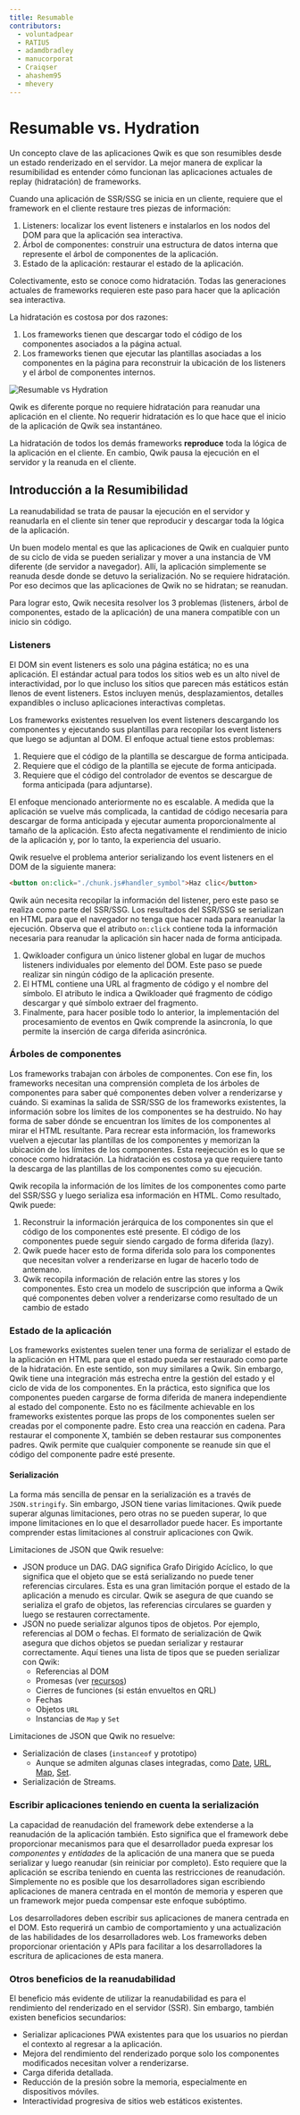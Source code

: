 ```yaml
---
title: Resumable
contributors:
  - voluntadpear
  - RATIU5
  - adamdbradley
  - manucorporat
  - Craiqser
  - ahashem95
  - mhevery
---
```


# Resumable vs. Hydration

Un concepto clave de las aplicaciones Qwik es que son resumibles desde un estado renderizado en el servidor. La mejor manera de explicar la resumibilidad es entender cómo funcionan las aplicaciones actuales de replay (hidratación) de frameworks.

Cuando una aplicación de SSR/SSG se inicia en un cliente, requiere que el framework en el cliente restaure tres piezas de información:

1. Listeners: localizar los event listeners e instalarlos en los nodos del DOM para que la aplicación sea interactiva.
2. Árbol de componentes: construir una estructura de datos interna que represente el árbol de componentes de la aplicación.
3. Estado de la aplicación: restaurar el estado de la aplicación.

Colectivamente, esto se conoce como hidratación. Todas las generaciones actuales de frameworks requieren este paso para hacer que la aplicación sea interactiva.

La hidratación es costosa por dos razones:

1. Los frameworks tienen que descargar todo el código de los componentes asociados a la página actual.
2. Los frameworks tienen que ejecutar las plantillas asociadas a los componentes en la página para reconstruir la ubicación de los listeners y el árbol de componentes internos.

![Resumable vs Hydration](https://cdn.builder.io/api/v1/image/assets%2FYJIGb4i01jvw0SRdL5Bt%2F04681212764f4025b2b5f5c6a258ad6e?format=webp&width=2000)

Qwik es diferente porque no requiere hidratación para reanudar una aplicación en el cliente. No requerir hidratación es lo que hace que el inicio de la aplicación de Qwik sea instantáneo.

La hidratación de todos los demás frameworks **reproduce** toda la lógica de la aplicación en el cliente. En cambio, Qwik pausa la ejecución en el servidor y la reanuda en el cliente.

## Introducción a la Resumibilidad

La reanudabilidad se trata de pausar la ejecución en el servidor y reanudarla en el cliente sin tener que reproducir y descargar toda la lógica de la aplicación.

Un buen modelo mental es que las aplicaciones de Qwik en cualquier punto de su ciclo de vida se pueden serializar y mover a una instancia de VM diferente (de servidor a navegador). Allí, la aplicación simplemente se reanuda desde donde se detuvo la serialización. No se requiere hidratación. Por eso decimos que las aplicaciones de Qwik no se hidratan; se reanudan.

Para lograr esto, Qwik necesita resolver los 3 problemas (listeners, árbol de componentes, estado de la aplicación) de una manera compatible con un inicio sin código.

### Listeners

El DOM sin event listeners es solo una página estática; no es una aplicación. El estándar actual para todos los sitios web es un alto nivel de interactividad, por lo que incluso los sitios que parecen más estáticos están llenos de event listeners. Estos incluyen menús, desplazamientos, detalles expandibles o incluso aplicaciones interactivas completas.

Los frameworks existentes resuelven los event listeners descargando los componentes y ejecutando sus plantillas para recopilar los event listeners que luego se adjuntan al DOM. El enfoque actual tiene estos problemas:

1. Requiere que el código de la plantilla se descargue de forma anticipada.
2. Requiere que el código de la plantilla se ejecute de forma anticipada.
3. Requiere que el código del controlador de eventos se descargue de forma anticipada (para adjuntarse).

El enfoque mencionado anteriormente no es escalable. A medida que la aplicación se vuelve más complicada, la cantidad de código necesaria para descargar de forma anticipada y ejecutar aumenta proporcionalmente al tamaño de la aplicación. Esto afecta negativamente el rendimiento de inicio de la aplicación y, por lo tanto, la experiencia del usuario.

Qwik resuelve el problema anterior serializando los event listeners en el DOM de la siguiente manera:

```html
<button on:click="./chunk.js#handler_symbol">Haz clic</button>
```

Qwik aún necesita recopilar la información del listener, pero este paso se realiza como parte del SSR/SSG. Los resultados del SSR/SSG se serializan en HTML para que el navegador no tenga que hacer nada para reanudar la ejecución. Observa que el atributo `on:click` contiene toda la información necesaria para reanudar la aplicación sin hacer nada de forma anticipada.

1. Qwikloader configura un único listener global en lugar de muchos listeners individuales por elemento del DOM. Este paso se puede realizar sin ningún código de la aplicación presente.
2. El HTML contiene una URL al fragmento de código y el nombre del símbolo. El atributo le indica a Qwikloader qué fragmento de código descargar y qué símbolo extraer del fragmento.
3. Finalmente, para hacer posible todo lo anterior, la implementación del procesamiento de eventos en Qwik comprende la asincronía, lo que permite la inserción de carga diferida asincrónica.

### Árboles de componentes

Los frameworks trabajan con árboles de componentes. Con ese fin, los frameworks necesitan una comprensión completa de los árboles de componentes para saber qué componentes deben volver a renderizarse y cuándo. Si examinas la salida de SSR/SSG de los frameworks existentes, la información sobre los límites de los componentes se ha destruido. No hay forma de saber dónde se encuentran los límites de los componentes al mirar el HTML resultante. Para recrear esta información, los frameworks vuelven a ejecutar las plantillas de los componentes y memorizan la ubicación de los límites de los componentes. Esta reejecución es lo que se conoce como hidratación. La hidratación es costosa ya que requiere tanto la descarga de las plantillas de los componentes como su ejecución.

Qwik recopila la información de los límites de los componentes como parte del SSR/SSG y luego serializa esa información en HTML. Como resultado, Qwik puede:

1. Reconstruir la información jerárquica de los componentes sin que el código de los componentes esté presente. El código de los componentes puede seguir siendo cargado de forma diferida (lazy).
2. Qwik puede hacer esto de forma diferida solo para los componentes que necesitan volver a renderizarse en lugar de hacerlo todo de antemano.
3. Qwik recopila información de relación entre las stores y los componentes. Esto crea un modelo de suscripción que informa a Qwik qué componentes deben volver a renderizarse como resultado de un cambio de estado

### Estado de la aplicación

Los frameworks existentes suelen tener una forma de serializar el estado de la aplicación en HTML para que el estado pueda ser restaurado como parte de la hidratación. En este sentido, son muy similares a Qwik. Sin embargo, Qwik tiene una integración más estrecha entre la gestión del estado y el ciclo de vida de los componentes. En la práctica, esto significa que los componentes pueden cargarse de forma diferida de manera independiente al estado del componente. Esto no es fácilmente achievable en los frameworks existentes porque las props de los componentes suelen ser creadas por el componente padre. Esto crea una reacción en cadena. Para restaurar el componente X, también se deben restaurar sus componentes padres. Qwik permite que cualquier componente se reanude sin que el código del componente padre esté presente.

#### Serialización

La forma más sencilla de pensar en la serialización es a través de `JSON.stringify`. Sin embargo, JSON tiene varias limitaciones. Qwik puede superar algunas limitaciones, pero otras no se pueden superar, lo que impone limitaciones en lo que el desarrollador puede hacer. Es importante comprender estas limitaciones al construir aplicaciones con Qwik.

Limitaciones de JSON que Qwik resuelve:

- JSON produce un DAG. DAG significa Grafo Dirigido Acíclico, lo que significa que el objeto que se está serializando no puede tener referencias circulares. Esta es una gran limitación porque el estado de la aplicación a menudo es circular. Qwik se asegura de que cuando se serializa el grafo de objetos, las referencias circulares se guarden y luego se restauren correctamente.
- JSON no puede serializar algunos tipos de objetos. Por ejemplo, referencias al DOM o fechas. El formato de serialización de Qwik asegura que dichos objetos se puedan serializar y restaurar correctamente. Aquí tienes una lista de tipos que se pueden serializar con Qwik:
  - Referencias al DOM
  - Promesas (ver [recursos](../../components/resource/))
  - Cierres de funciones (si están envueltos en QRL)
  - Fechas
  - Objetos `URL`
  - Instancias de `Map` y `Set`

Limitaciones de JSON que Qwik no resuelve:

- Serialización de clases (`instanceof` y prototipo)
  - Aunque se admiten algunas clases integradas, como [Date](https://developer.mozilla.org/es/docs/Web/JavaScript/Referencia/Objetos_globales/Date), [URL](https://developer.mozilla.org/es/docs/Web/API/URL), [Map](https://developer.mozilla.org/es/docs/Web/JavaScript/Referencia/Objetos_globales/Map), [Set](https://developer.mozilla.org/es/docs/Web/JavaScript/Referencia/Objetos_globales/Set).
- Serialización de Streams.

### Escribir aplicaciones teniendo en cuenta la serialización

La capacidad de reanudación del framework debe extenderse a la reanudación de la aplicación también. Esto significa que el framework debe proporcionar mecanismos para que el desarrollador pueda expresar los *componentes* y *entidades* de la aplicación de una manera que se pueda serializar y luego reanudar (sin reiniciar por completo). Esto requiere que la aplicación se escriba teniendo en cuenta las restricciones de reanudación. Simplemente no es posible que los desarrolladores sigan escribiendo aplicaciones de manera centrada en el montón de memoria y esperen que un framework mejor pueda compensar este enfoque subóptimo.

Los desarrolladores deben escribir sus aplicaciones de manera centrada en el DOM. Esto requerirá un cambio de comportamiento y una actualización de las habilidades de los desarrolladores web. Los frameworks deben proporcionar orientación y APIs para facilitar a los desarrolladores la escritura de aplicaciones de esta manera.

### Otros beneficios de la reanudabilidad

El beneficio más evidente de utilizar la reanudabilidad es para el rendimiento del renderizado en el servidor (SSR). Sin embargo, también existen beneficios secundarios:

- Serializar aplicaciones PWA existentes para que los usuarios no pierdan el contexto al regresar a la aplicación.
- Mejora del rendimiento del renderizado porque solo los componentes modificados necesitan volver a renderizarse.
- Carga diferida detallada.
- Reducción de la presión sobre la memoria, especialmente en dispositivos móviles.
- Interactividad progresiva de sitios web estáticos existentes.
